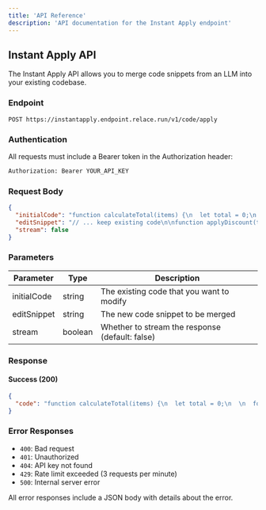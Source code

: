 ```yaml
---
title: 'API Reference'
description: 'API documentation for the Instant Apply endpoint'
---
```


## Instant Apply API

The Instant Apply API allows you to merge code snippets from an LLM into your existing codebase.

### Endpoint

```
POST https://instantapply.endpoint.relace.run/v1/code/apply
```

### Authentication

All requests must include a Bearer token in the Authorization header:

```bash
Authorization: Bearer YOUR_API_KEY
```

### Request Body

```json
{
  "initialCode": "function calculateTotal(items) {\n  let total = 0;\n  \n  for (const item of items) {\n    total += item.price * item.quantity;\n  }\n  \n  return total;\n}",
  "editSnippet": "// ... keep existing code\n\nfunction applyDiscount(total, discountRules) {\n  let discountedTotal = total;\n  \n  if (discountRules.percentOff) {\n    discountedTotal -= (total * discountRules.percentOff / 100);\n  }\n  \n  if (discountRules.fixedAmount && discountRules.fixedAmount < discountedTotal) {\n    discountedTotal -= discountRules.fixedAmount;\n  }\n  \n  return Math.max(0, discountedTotal);\n}",
  "stream": false
}
```

### Parameters

| Parameter   | Type    | Description                                     |
| ----------- | ------- | ----------------------------------------------- |
| initialCode | string  | The existing code that you want to modify       |
| editSnippet | string  | The new code snippet to be merged               |
| stream      | boolean | Whether to stream the response (default: false) |

### Response

#### Success (200)

```json
{
  "code": "function calculateTotal(items) {\n  let total = 0;\n  \n  for (const item of items) {\n    total += item.price * item.quantity;\n  }\n  \n  return total;\n}\n\nfunction applyDiscount(total, discountRules) {\n  let discountedTotal = total;\n  \n  if (discountRules.percentOff) {\n    discountedTotal -= (total * discountRules.percentOff / 100);\n  }\n  \n  if (discountRules.fixedAmount && discountRules.fixedAmount < discountedTotal) {\n    discountedTotal -= discountRules.fixedAmount;\n  }\n  \n  return Math.max(0, discountedTotal);\n}"
}
```

### Error Responses

- `400`: Bad request
- `401`: Unauthorized
- `404`: API key not found
- `429`: Rate limit exceeded (3 requests per minute)
- `500`: Internal server error

All error responses include a JSON body with details about the error.
